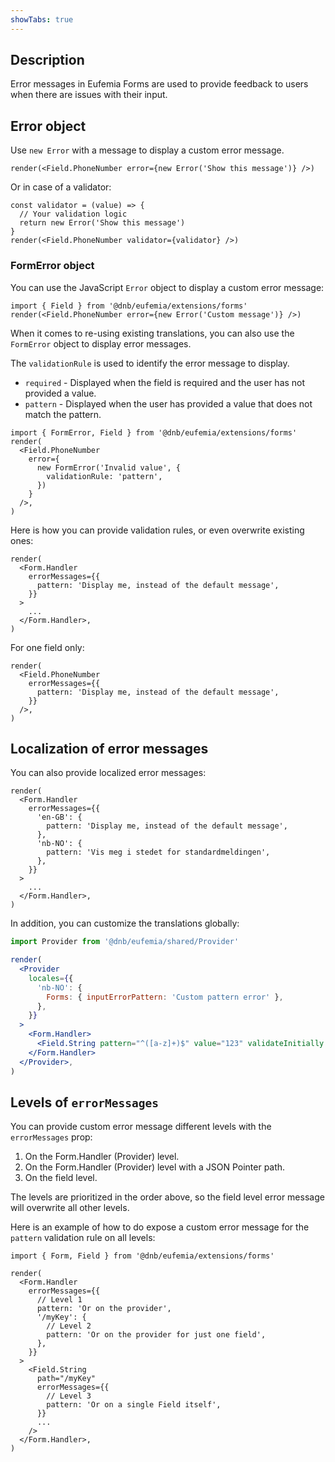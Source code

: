 ```yaml
---
showTabs: true
---
```


## Description

Error messages in Eufemia Forms are used to provide feedback to users when there are issues with their input.

## Error object

Use `new Error` with a message to display a custom error message.

```tsx
render(<Field.PhoneNumber error={new Error('Show this message')} />)
```

Or in case of a validator:

```tsx
const validator = (value) => {
  // Your validation logic
  return new Error('Show this message')
}
render(<Field.PhoneNumber validator={validator} />)
```

### FormError object

You can use the JavaScript `Error` object to display a custom error message:

```tsx
import { Field } from '@dnb/eufemia/extensions/forms'
render(<Field.PhoneNumber error={new Error('Custom message')} />)
```

When it comes to re-using existing translations, you can also use the `FormError` object to display error messages.

The `validationRule` is used to identify the error message to display.

- `required` - Displayed when the field is required and the user has not provided a value.
- `pattern` - Displayed when the user has provided a value that does not match the pattern.

```tsx
import { FormError, Field } from '@dnb/eufemia/extensions/forms'
render(
  <Field.PhoneNumber
    error={
      new FormError('Invalid value', {
        validationRule: 'pattern',
      })
    }
  />,
)
```

Here is how you can provide validation rules, or even overwrite existing ones:

```tsx
render(
  <Form.Handler
    errorMessages={{
      pattern: 'Display me, instead of the default message',
    }}
  >
    ...
  </Form.Handler>,
)
```

For one field only:

```tsx
render(
  <Field.PhoneNumber
    errorMessages={{
      pattern: 'Display me, instead of the default message',
    }}
  />,
)
```

## Localization of error messages

You can also provide localized error messages:

```tsx
render(
  <Form.Handler
    errorMessages={{
      'en-GB': {
        pattern: 'Display me, instead of the default message',
      },
      'nb-NO': {
        pattern: 'Vis meg i stedet for standardmeldingen',
      },
    }}
  >
    ...
  </Form.Handler>,
)
```

In addition, you can customize the translations globally:

```jsx
import Provider from '@dnb/eufemia/shared/Provider'

render(
  <Provider
    locales={{
      'nb-NO': {
        Forms: { inputErrorPattern: 'Custom pattern error' },
      },
    }}
  >
    <Form.Handler>
      <Field.String pattern="^([a-z]+)$" value="123" validateInitially />
    </Form.Handler>
  </Provider>,
)
```

## Levels of `errorMessages`

You can provide custom error message different levels with the `errorMessages` prop:

1. On the Form.Handler (Provider) level.
2. On the Form.Handler (Provider) level with a JSON Pointer path.
3. On the field level.

The levels are prioritized in the order above, so the field level error message will overwrite all other levels.

Here is an example of how to do expose a custom error message for the `pattern` validation rule on all levels:

```tsx
import { Form, Field } from '@dnb/eufemia/extensions/forms'

render(
  <Form.Handler
    errorMessages={{
      // Level 1
      pattern: 'Or on the provider',
      '/myKey': {
        // Level 2
        pattern: 'Or on the provider for just one field',
      },
    }}
  >
    <Field.String
      path="/myKey"
      errorMessages={{
        // Level 3
        pattern: 'Or on a single Field itself',
      }}
      ...
    />
  </Form.Handler>,
)
```
